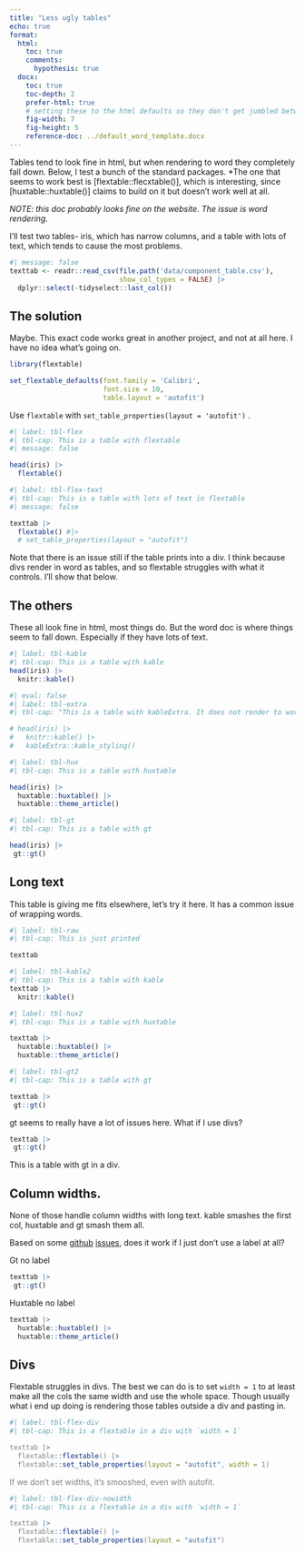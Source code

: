 ```yaml
---
title: "Less ugly tables"
echo: true
format:
  html:
    toc: true
    comments:
      hypothesis: true
  docx:
    toc: true
    toc-depth: 2
    prefer-html: true
    # setting these to the html defaults so they don't get jumbled between format
    fig-width: 7
    fig-height: 5
    reference-doc: ../default_word_template.docx
---
```


Tables tend to look fine in html, but when rendering to word they completely fall down. Below, I test a bunch of the standard packages. \*The one that seems to work best is \[flextable::flecxtable()\], which is interesting, since \[huxtable::huxtable()\] claims to build on it but doesn't work well at all.

*NOTE: this doc probably looks fine on the website. The issue is word rendering.*

I'll test two tables- iris, which has narrow columns, and a table with lots of text, which tends to cause the most problems.

```r
#| message: false
texttab <- readr::read_csv(file.path('data/component_table.csv'), 
                           show_col_types = FALSE) |> 
  dplyr::select(-tidyselect::last_col())

```

## The solution

Maybe. This exact code works great in another project, and not at all here. I have no idea what's going on.

```r
library(flextable)

set_flextable_defaults(font.family = 'Calibri',
                       font.size = 10,
                       table.layout = 'autofit')
```

Use `flextable` with `set_table_properties(layout = 'autofit')` .

```r
#| label: tbl-flex
#| tbl-cap: This is a table with flextable
#| message: false

head(iris) |> 
  flextable()

```

```r
#| label: tbl-flex-text
#| tbl-cap: This is a table with lots of text in flextable
#| message: false

texttab |> 
  flextable() #|> 
  # set_table_properties(layout = "autofit")

```

Note that there is an issue still if the table prints into a div. I think because divs render in word as tables, and so flextable struggles with what it controls. I'll show that below.

## The others 

These all look fine in html, most things do. But the word doc is where things seem to fall down. Especially if they have lots of text.

```r
#| label: tbl-kable
#| tbl-cap: This is a table with kable
head(iris) |> 
  knitr::kable()
```

```r
#| eval: false
#| label: tbl-extra
#| tbl-cap: "This is a table with kableExtra. It does not render to word. It used to with `prefer-html: true`, but that workarounds seems not to work anymore."

# head(iris) |> 
#   knitr::kable() |> 
#   kableExtra::kable_styling()
```

```r
#| label: tbl-hux
#| tbl-cap: This is a table with huxtable

head(iris) |> 
  huxtable::huxtable() |> 
  huxtable::theme_article()
```

```r
#| label: tbl-gt
#| tbl-cap: This is a table with gt

head(iris) |> 
 gt::gt()
```

## Long text

This table is giving me fits elsewhere, let's try it here. It has a common issue of wrapping words.

```r
#| label: tbl-raw
#| tbl-cap: This is just printed

texttab
```

```r
#| label: tbl-kable2
#| tbl-cap: This is a table with kable
texttab |> 
  knitr::kable()
```

```r
#| label: tbl-hux2
#| tbl-cap: This is a table with huxtable

texttab |> 
  huxtable::huxtable() |> 
  huxtable::theme_article()
```

```r
#| label: tbl-gt2
#| tbl-cap: This is a table with gt

texttab |> 
 gt::gt()
```

gt seems to really have a lot of issues here. What if I use divs?

::: {#tbl-gt3}
```r
texttab |> 
 gt::gt()
```

This is a table with gt in a div.
:::

## Column widths.

None of those handle column widths with long text. kable smashes the first col, huxtable and gt smash them all.

Based on some [github](https://github.com/quarto-dev/quarto-cli/issues/7321) [issues](https://github.com/quarto-dev/quarto-cli/issues/7151), does it work if I just don't use a label at all?

Gt no label

```r
texttab |> 
 gt::gt()
```

Huxtable no label

```r
texttab |> 
  huxtable::huxtable() |> 
  huxtable::theme_article()
```

## Divs

Flextable struggles in divs. The best we can do is to set `width = 1` to at least make all the cols the same width and use the whole space. Though usually what i end up doing is rendering those tables outside a div and pasting in.

::: {#divtable style="color: gray"}
```r
#| label: tbl-flex-div
#| tbl-cap: This is a flextable in a div with `width = 1`

texttab |> 
  flextable::flextable() |> 
  flextable::set_table_properties(layout = "autofit", width = 1)


```

If we don't set widths, it's smooshed, even with autofit.

```r
#| label: tbl-flex-div-nowidth
#| tbl-cap: This is a flextable in a div with `width = 1`

texttab |> 
  flextable::flextable() |> 
  flextable::set_table_properties(layout = "autofit")
```
:::
